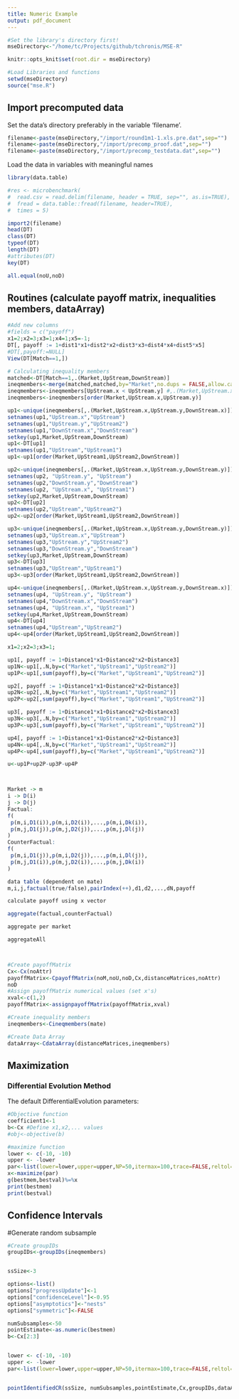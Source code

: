 ```yaml
---
title: Numeric Example
output: pdf_document
---
```

```r
#Set the library's directory first!
mseDirectory<-"/home/tc/Projects/github/tchronis/MSE-R"
```

```r
knitr::opts_knit$set(root.dir = mseDirectory)
```

```r
#Load Libraries and functions
setwd(mseDirectory)
source("mse.R")
```
## Import precomputed data
Set the data's directory preferably in the variable 'filename'.
```r
filename<-paste(mseDirectory,"/import/round1m1-1.xls.pre.dat",sep="")
filename<-paste(mseDirectory,"/import/precomp_proof.dat",sep="")
filename<-paste(mseDirectory,"/import/precomp_testdata.dat",sep="")
```
Load the data in variables with meaningful names
```r

library(data.table)

#res <- microbenchmark(
#  read.csv = read.delim(filename, header = TRUE, sep="", as.is=TRUE),
#  fread = data.table::fread(filename, header=TRUE),
#  times = 5)

import2(filename)
head(DT)
class(DT)
typeof(DT)
length(DT)
#attributes(DT)
key(DT)

all.equal(noU,noD)
```
## Routines (calculate payoff matrix, inequalities members, dataArray)
```r
#Add new columns
#fields = c("payoff")
x1=2;x2=3;x3=1;x4=1;x5=-1;
DT[, payoff := 1+dist1*x1+dist2*x2+dist3*x3+dist4*x4+dist5*x5]
#DT[,payoff:=NULL]
View(DT[Match==1,])

# Calculating inequality members
matched<-DT[Match==1,.(Market,UpStream,DownStream)]
ineqmembers<-merge(matched,matched,by="Market",no.dups = FALSE,allow.cartesian=TRUE,all=TRUE)
ineqmembers<-ineqmembers[UpStream.x < UpStream.y] #,.(Market,UpStream.x,UpStream.y,DownStream.x,DownStream.y,dist1.x)]
ineqmembers<-ineqmembers[order(Market,UpStream.x,UpStream.y)]

up1<-unique(ineqmembers[,.(Market,UpStream.x,UpStream.y,DownStream.x)])
setnames(up1,"UpStream.x","UpStream")
setnames(up1,"UpStream.y","UpStream2")
setnames(up1,"DownStream.x","DownStream")
setkey(up1,Market,UpStream,DownStream)
up1<-DT[up1]
setnames(up1,"UpStream","UpStream1")
up1<-up1[order(Market,UpStream1,UpStream2,DownStream)]

up2<-unique(ineqmembers[,.(Market,UpStream.x,UpStream.y,DownStream.y)])
setnames(up2, "UpStream.y", "UpStream")
setnames(up2,"DownStream.y","DownStream")
setnames(up2, "UpStream.x", "UpStream1")
setkey(up2,Market,UpStream,DownStream)
up2<-DT[up2]
setnames(up2,"UpStream","UpStream2")
up2<-up2[order(Market,UpStream1,UpStream2,DownStream)]

up3<-unique(ineqmembers[,.(Market,UpStream.x,UpStream.y,DownStream.y)])
setnames(up3,"UpStream.x","UpStream")
setnames(up3,"UpStream.y","UpStream2")
setnames(up3,"DownStream.y","DownStream")
setkey(up3,Market,UpStream,DownStream)
up3<-DT[up3]
setnames(up3,"UpStream","UpStream1")
up3<-up3[order(Market,UpStream1,UpStream2,DownStream)]

up4<-unique(ineqmembers[,.(Market,UpStream.x,UpStream.y,DownStream.x)])
setnames(up4, "UpStream.y", "UpStream")
setnames(up4,"DownStream.x","DownStream")
setnames(up4, "UpStream.x", "UpStream1")
setkey(up4,Market,UpStream,DownStream)
up4<-DT[up4]
setnames(up4,"UpStream","UpStream2")
up4<-up4[order(Market,UpStream1,UpStream2,DownStream)]

x1=2;x2=3;x3=1;

up1[, payoff := 1+Distance1*x1+Distance2*x2+Distance3]
up1N<-up1[,.N,by=c("Market","UpStream1","UpStream2")]
up1P<-up1[,sum(payoff),by=c("Market","UpStream1","UpStream2")]

up2[, payoff := 1+Distance1*x1+Distance2*x2+Distance3]
up2N<-up2[,.N,by=c("Market","UpStream1","UpStream2")]
up2P<-up2[,sum(payoff),by=c("Market","UpStream1","UpStream2")]

up3[, payoff := 1+Distance1*x1+Distance2*x2+Distance3]
up3N<-up3[,.N,by=c("Market","UpStream1","UpStream2")]
up3P<-up3[,sum(payoff),by=c("Market","UpStream1","UpStream2")]

up4[, payoff := 1+Distance1*x1+Distance2*x2+Distance3]
up4N<-up4[,.N,by=c("Market","UpStream1","UpStream2")]
up4P<-up4[,sum(payoff),by=c("Market","UpStream1","UpStream2")]

u<-up1P+up2P-up3P-up4P



Market -> m
i -> D(i)
j -> D(j)
Factual:
f(
 p(m,i,D1(i)),p(m,i,D2(i)),...,p(m,i,Dk(i)),
 p(m,j,D1(j)),p(m,j,D2(j)),...,p(m,j,Dl(j))
)
CounterFactual:
f(
 p(m,i,D1(j)),p(m,i,D2(j)),...,p(m,i,Dl(j)),
 p(m,j,D1(i)),p(m,j,D2(i)),...,p(m,j,Dk(i))
)

data table (dependent on mate)
m,i,j,factual(true/false),pairIndex(++),d1,d2,...,dN,payoff

calculate payoff using x vector

aggregate(factual,counterFactual)

aggregate per market

aggregateAll



#Create payoffMatrix
Cx<-Cx(noAttr)
payoffMatrix<-CpayoffMatrix(noM,noU,noD,Cx,distanceMatrices,noAttr)
noD
#Assign payoffMatrix numerical values (set x's)
xval<-c(1,2)
payoffMatrix<-assignpayoffMatrix(payoffMatrix,xval)
```

```r
#Create inequality members
ineqmembers<-Cineqmembers(mate)
```

```r
#Create Data Array
dataArray<-CdataArray(distanceMatrices,ineqmembers)
```

## Maximization

### Differential Evolution Method
The default DifferentialEvolution parameters:

\begin{table}[]
\centering
\begin{tabular}{lll}
option name & default value   & \\ \hline
lower,upper & -10,10          & two vectors specifying scalar real lower and upper bounds on each parameter to be optimized, so that the i-th element of lower and upper applies to the i-th parameter. The implementation searches between lower and upper for the global optimum (minimum) of fn.\\
CR          & 0.5             & crossover probability from interval [0,1]\\
trace       & FALSE           & Positive integer or logical value indicating whether printing of progress occurs at each iteration\\
itermax     & 100             & the maximum iteration (population generation) allowed\\
F           & 0.6             & differential weighting factor from interval [0,2]\\
NP          & 50              & number of population members. Defaults to NA; if the user does not change the value of NP from NA or specifies a value less than 4 it is reset when DEoptim is called as 10*length(lower). For many problems it is best to set NP to be at least 10 times the length of the parameter vector.\\
reltol      & 0.001           & relative convergence tolerance. The algorithm stops if it is unable to reduce the value by a factor of reltol * (abs(val) + reltol) after steptol steps\\
RandomSeed  & 0               &  Random Seed to be used for result reproducibility 
\end{tabular}
\end{table}

```r
#Objective function
coefficient1<-1
b<-Cx #Define x1,x2,... values
#obj<-objective(b)

#maximize function
lower <- c(-10, -10)
upper <- -lower
par<-list(lower=lower,upper=upper,NP=50,itermax=100,trace=FALSE,reltol=0.001,CR=0.5,F=0.6,RandomSeed=0)
x<-maximize(par)
g(bestmem,bestval)%=%x
print(bestmem)
print(bestval)
```

## Confidence Intervals
#Generate random subsample
```r
#Create groupIDs
groupIDs<-groupIDs(ineqmembers)


ssSize<-3

options<-list()
options["progressUpdate"]<-1
options["confidenceLevel"]<-0.95
options["asymptotics"]<-"nests"
options["symmetric"]<-FALSE

numSubsamples<-50
pointEstimate<-as.numeric(bestmem)
b<-Cx[2:3]


lower <- c(-10, -10)
upper <- -lower
par<-list(lower=lower,upper=upper,NP=50,itermax=100,trace=FALSE,reltol=0.001,CR=0.5,F=0.6,RandomSeed=0)


pointIdentifiedCR(ssSize, numSubsamples,pointEstimate,Cx,groupIDs,dataArray,options,par)
```
